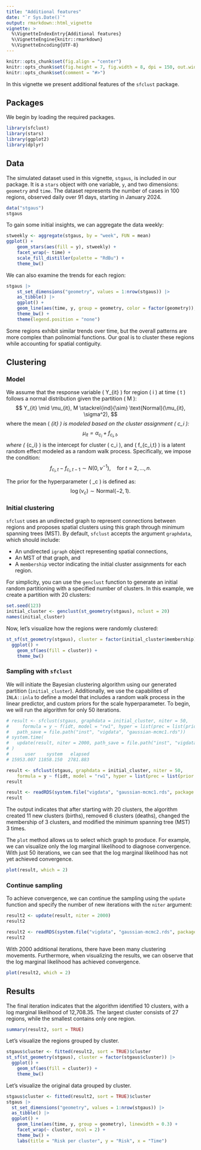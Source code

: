 ```yaml
---
title: "Additional features"
date: "`r Sys.Date()`"
output: rmarkdown::html_vignette
vignette: >
  %\VignetteIndexEntry{Additional features}
  %\VignetteEngine{knitr::rmarkdown}
  %\VignetteEncoding{UTF-8}
---
```


```r
knitr::opts_chunk$set(fig.align = "center")
knitr::opts_chunk$set(fig.height = 7, fig.width = 8, dpi = 150, out.width = '100%')
knitr::opts_chunk$set(comment = "#>")
```

In this vignette we present additional features of the `sfclust` package.

## Packages

We begin by loading the required packages.

```r
library(sfclust)
library(stars)
library(ggplot2)
library(dplyr)
```

## Data

The simulated dataset used in this vignette, `stgaus`, is included in our package. It is
a `stars` object with one variable, `y`, and two dimensions: `geometry` and `time`. The
dataset represents the number of cases in 100 regions, observed daily over 91 days,
starting in January 2024.

```r
data("stgaus")
stgaus
```

To gain some initial insights, we can aggregate the data weekly:

```r
stweekly <- aggregate(stgaus, by = "week", FUN = mean)
ggplot() +
    geom_stars(aes(fill = y), stweekly) +
    facet_wrap(~ time) +
    scale_fill_distiller(palette = "RdBu") +
    theme_bw()
```

We can also examine the trends for each region:

```r
stgaus |>
    st_set_dimensions("geometry", values = 1:nrow(stgaus)) |>
    as_tibble() |>
    ggplot() +
    geom_line(aes(time, y, group = geometry, color = factor(geometry)), linewidth = 0.3) +
    theme_bw() +
    theme(legend.position = "none")
```

Some regions exhibit similar trends over time, but the overall patterns are more complex
than polinomial functions. Our goal is to cluster these regions while accounting for
spatial contiguity.

## Clustering

### Model

We assume that the response variable \( Y_{it} \) for region \( i \) at time \( t \) follows a normal distribution given the partition \( M \):
$$
Y_{it} \mid \mu_{it}, M \stackrel{ind}{\sim} \text{Normal}(\mu_{it}, \sigma^2),
$$
where the mean \( \mu_{it} \) is modeled based on the cluster assignment \( c_i \):
$$
\mu_{it} = \alpha_{c_i} + f_{c_i,t},
$$
where \( \alpha_{c_i} \) is the intercept for cluster \( c_i \), and \( f_{c_i,t} \) is a latent random effect modeled as a random walk process. Specifically, we impose the condition:
$$
f_{c_i,t} - f_{c_i,t-1} \sim N(0, \nu^{-1}), \quad \text{for } t = 2, \dots, n.
$$

The prior for the hyperparameter \( \nu_c \) is defined as:
$$
\log(\nu_c) \sim \text{Normal}(-2, 1).
$$

### Initial clustering

`sfclust` uses an undirected graph to represent connections between regions and proposes
spatial clusters using this graph through minimum spanning trees (MST). By default,
`sfclust` accepts the argument `graphdata`, which should include:

- An undirected `igraph` object representing spatial connections,
- An MST of that graph, and
- A `membership` vector indicating the initial cluster assignments for each region.

For simplicity, you can use the `genclust` function to generate an initial random
partitioning with a specified number of clusters. In this example, we create a partition
with 20 clusters:

```r
set.seed(123)
initial_cluster <- genclust(st_geometry(stgaus), nclust = 20)
names(initial_cluster)
```

Now, let's visualize how the regions were randomly clustered:

```r
st_sf(st_geometry(stgaus), cluster = factor(initial_cluster$membership)) |>
  ggplot() +
    geom_sf(aes(fill = cluster)) +
    theme_bw()
```

### Sampling with `sfclust`

We will initiate the Bayesian clustering algorithm using our generated partition
(`initial_cluster`). Additionally, we use the capabilites of `INLA::inla` to define a
model that includes a random walk process in the linear predictor, and custom priors for
the scale hyperparameter. To begin, we will run the algorithm for only 50 iterations.

```r
# result <- sfclust(stgaus, graphdata = initial_cluster, niter = 50,
#     formula = y ~ f(idt, model = "rw1", hyper = list(prec = list(prior = "normal", param = c(-2, 1)))),
#   path_save = file.path("inst", "vigdata", "gaussian-mcmc1.rds"))
# system.time(
#   update(result, niter = 2000, path_save = file.path("inst", "vigdata", "gaussian-mcmc2.rds"))
# )
#      user    system   elapsed
# 15953.007 11858.150  2781.883
```

```r
result <- sfclust(stgaus, graphdata = initial_cluster, niter = 50,
    formula = y ~ f(idt, model = "rw1", hyper = list(prec = list(prior = "normal", param = c(-2, 1)))))
result
```

```r
result <- readRDS(system.file("vigdata", "gaussian-mcmc1.rds", package = "sfclust"))
result
```

The output indicates that after starting with 20 clusters, the algorithm created 11 new
clusters (births), removed 6 clusters (deaths), changed the membership of 3 clusters, and
modified the minimum spanning tree (MST) 3 times.

The `plot` method allows us to select which graph to produce. For example, we can
visualize only the log marginal likelihood to diagnose convergence. With just 50
iterations, we can see that the log marginal likelihood has not yet achieved convergence.

```r
plot(result, which = 2)
```

### Continue sampling

To achieve convergence, we can continue the sampling using the `update` function and
specify the number of new iterations with the `niter` argument:

```r
result2 <- update(result, niter = 2000)
result2
```

```r
result2 <- readRDS(system.file("vigdata", "gaussian-mcmc2.rds", package = "sfclust"))
result2
```

With 2000 additional iterations, there have been many clustering movements. Furthermore,
when visualizing the results, we can observe that the log marginal likelihood has achieved
convergence.

```r
plot(result2, which = 2)
```

## Results

The final iteration indicates that the algorithm identified 10 clusters, with a log
marginal likelihood of 12,708.35. The largest cluster consists of 27 regions, while the
smallest contains only one region.

```r
summary(result2, sort = TRUE)
```

Let's visualize the regions grouped by cluster.

```r
stgaus$cluster <- fitted(result2, sort = TRUE)$cluster
st_sf(st_geometry(stgaus), cluster = factor(stgaus$cluster)) |>
  ggplot() +
    geom_sf(aes(fill = cluster)) +
    theme_bw()
```

Let's visualize the original data grouped by cluster.

```r
stgaus$cluster <- fitted(result2, sort = TRUE)$cluster
stgaus |>
  st_set_dimensions("geometry", values = 1:nrow(stgaus)) |>
  as_tibble() |>
  ggplot() +
    geom_line(aes(time, y, group = geometry), linewidth = 0.3) +
    facet_wrap(~ cluster, ncol = 2) +
    theme_bw() +
    labs(title = "Risk per cluster", y = "Risk", x = "Time")
```
